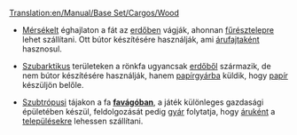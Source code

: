 [[Translation:en/Manual/Base Set/Cargos/Wood]]

{{hu/Rakomány|név=Fa
|kép=en/Wood.png|termeli=&nbsp;
* mérsékelt és szubarktikus éghajlaton: [[hu/Manual/Base Set/Industries/Erdő|erdő]], 
* szubtrópusi éghajlaton: [[hu/Manual/Base Set/Industries/Favágó|favágó]]
|fogadja=&nbsp;
* mérsékelt éghajlaton: [[hu/Manual/Base Set/Industries/Fűrésztelep|Fűrésztelep]]
* szubarktikus éghajlaton: [[hu/Manual/Base Set/Industries/Papírgyár|Papírgyár]]
* szubtrópusi éghajlaton: [[hu/Manual/Base Set/Industries/Gyár|Gyár]]
}}


* [[hu/Manual/Éghajlatok#Mérsékelt|Mérsékelt]] éghajlaton a fát az [[hu/Manual/Base Set/Industries/Erdő|erdőben]] vágják, ahonnan [[hu/Manual/Base Set/Industries/Fűrésztelep|fűrésztelepre]] lehet szállítani. Ott bútor készítésére használják, ami [[hu/Manual/Base Set/Cargos/Áru|árufajtaként]] hasznosul.

* [[hu/Manual/Éghajlatok#Szubarktikus|Szubarktikus]] területeken a rönkfa ugyancsak [[hu/Manual/Base Set/Industries/Erdő|erdőből]] származik, de nem bútor készítésére használják, hanem [[hu/Manual/Base Set/Industries/Papírgyár|papírgyárba]] küldik, hogy [[hu/Manual/Base Set/Cargos/Papír|papír]] készüljön belőle.

* [[hu/Manual/Éghajlatok#Szubtrópusi|Szubtrópusi]] tájakon a fa '''[[hu/Manual/Base Set/Industries/Favágó|favágóban]]''', a játék különleges gazdasági épületében készül, feldolgozását pedig [[hu/Manual/Base Set/Industries/Gyár|gyár]] folytatja, hogy [[hu/Manual/Base Set/Cargos/Áru|áruként]] a [[hu/Manual/Települések|településekre]] lehessen szállítani.

{{hu/Navbox Rakomány}}